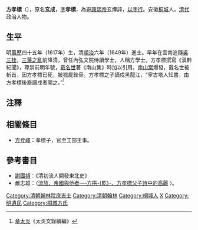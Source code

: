 '''方孝標'''（{{bd|1617年||？|catIdx=F方}}），原名'''玄成'''，[[表字|字]]'''孝標'''，為避[[康熙帝|康熙帝]]玄燁諱，[[以字行|以字行]]。安徽[[桐城|桐城]]人，[[清代|清代]]政治人物。
==生平==
明[[萬歷|萬歷]]四十五年（1617年）生，清[[順治|順治]]六年（1649年）進士。早年在雲南追隨[[吳三桂|吳三桂]]，[[三藩之亂|三藩之亂]]前降清，曾任內弘文院侍讀學士，人稱方學士。方孝標撰寫《滇黔紀聞》，尊崇前明年號，[[戴名世|戴名世]]著《南山集》時加以引用。[[南山案|南山案]]爆發，戴名世被斬首，因方孝標已死，被戮屍銼骨。方孝標之子謫戍黑龍江，“寧古塔人知書，由方孝標後裔謫戍者開之。”<ref>[[章太炎|章太炎]]《太炎文錄續編》</ref>

==注釋==
{{reflist}}

==相關條目==
*[[方登嶧|方登嶧]]：孝標子，官至工部主事。

==參考書目==
* [[謝國禎|謝國禎]]：《清初流人開發東北史》
*嚴志雄：〈[http://www.litphil.sinica.edu.tw/home/publish/PDF/Newsletter/78/78-93-120.pdf 流放、帝國與他者──方拱-{乾}-、方孝標父子詩中的高麗] {{Wayback|url=http://www.litphil.sinica.edu.tw/home/publish/PDF/Newsletter/78/78-93-120.pdf |date=20150105203000 }}〉。

{{順治六年己丑科殿試金榜}}
{{順治丁酉科場案}}
{{DEFAULTSORT:Fang方}}
[[Category:清朝翰林院庶吉士|Category:清朝翰林院庶吉士]]
[[Category:清朝翰林|Category:清朝翰林]]
[[Category:桐城人|Category:桐城人]]
[[Category:方姓|X]]
[[Category:明遺民|Category:明遺民]]
[[Category:桐城方氏|Category:桐城方氏]]
